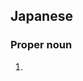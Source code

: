 ==Japanese==
{{ja-kanjitab|わき|さか|yomi=kun}}

===Proper noun===
{{ja-pos|proper|わきさか}}

# {{surname|lang=ja|sort=わきさか}}